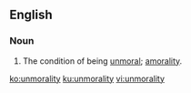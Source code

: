 ==English==

===Noun===
{{en-noun|~|unmoralities}}

# {{label|en|rare}} The condition of being [[unmoral]]; [[amorality]].

[[ko:unmorality]]
[[ku:unmorality]]
[[vi:unmorality]]